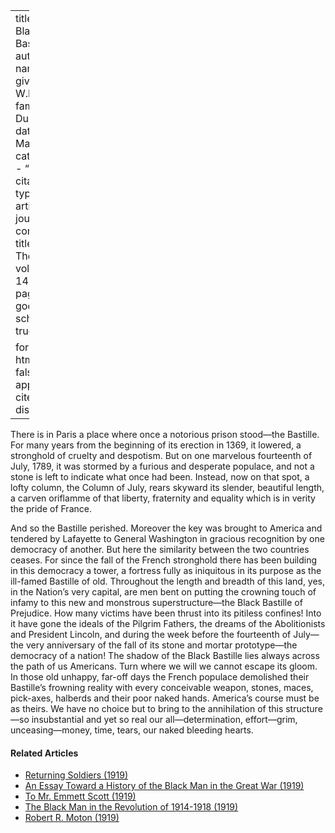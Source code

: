 
---
title: 'The Black Bastille'
author:
  - name:
      given: W.E.B.
      family: Du Bois
date: Mar. 1917
categories: 
  - ""
citation: 
  type: article-journal
  container-title: The Crisis
  volume: 14
  issue: 5
  page: 217
google-scholar: true

format:
  html:
    toc: false
    appendix-cite-as: display
---



There is in Paris a place where once a notorious prison stood---the Bastille. For many years from the beginning of its erection in 1369, it lowered, a stronghold of cruelty and despotism. But on one marvelous fourteenth of July, 1789, it was stormed by a furious and desperate populace, and not a stone is left to indicate what once had been. Instead, now on that spot, a lofty column, the Column of July, rears skyward its slender, beautiful length, a carven oriflamme of that liberty, fraternity and equality which is in verity the pride of France.

And so the Bastille perished. Moreover the key was brought to America and tendered by Lafayette to General Washington in gracious recognition by one democracy of another. But here the similarity between the two countries ceases. For since the fall of the French stronghold there has been building in this democracy a tower, a fortress fully as iniquitous in its purpose as the ill-famed Bastille of old. Throughout the length and breadth of this land, yes, in the Nation's very capital, are men bent on putting the crowning touch of infamy to this new and monstrous superstructure---the Black Bastille of Prejudice. How many victims have been thrust into its pitiless confines! Into it have gone the ideals of the Pilgrim Fathers, the dreams of the Abolitionists and President Lincoln, and during the week before the fourteenth of July---the very anniversary of the fall of its stone and mortar prototype---the democracy of a nation! The shadow of the Black Bastille lies always across the path of us Americans. Turn where we will we cannot escape its gloom. In those old unhappy, far-off days the French populace demolished their Bastille's frowning reality with every conceivable weapon, stones, maces, pick-axes, halberds and their poor naked hands. America's course must be as theirs. We have no choice but to bring to the annihilation of this structure---so insubstantial and yet so real our all---determination, effort---grim, unceasing---money, time, tears, our naked bleeding hearts.

<!-- Similar articles start here -->
<div  class="clear-wrap"></div>

#### Related Articles

* [Returning Soldiers (1919)](/Volumes/18/01/returning_soldiers.html)
* [An Essay Toward a History of the Black Man in the Great War (1919)](/Volumes/18/02/essay.html)
* [To Mr. Emmett Scott (1919)](/Volumes/18/01/scott.html)
* [The Black Man in the Revolution of 1914-1918 (1919)](/Volumes/17/05/the_black_man_in_the_revolution_of_1914_1918.html)
* [Robert R. Moton (1919)](/Volumes/18/01/robert_moton.html)

<!-- Similar articles end here -->
